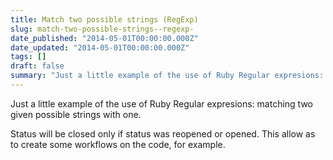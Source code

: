 ```yaml
---
title: Match two possible strings (RegExp)
slug: match-two-possible-strings--regexp-
date_published: "2014-05-01T00:00:00.000Z"
date_updated: "2014-05-01T00:00:00.000Z"
tags: []
draft: false
summary: "Just a little example of the use of Ruby Regular expresions: matching two given possible strings with one."
---
```


Just a little example of the use of Ruby Regular expresions: matching two given possible strings with one.

Status will be closed only if status was reopened or opened. This allow as to create some workflows on the code, for example.
